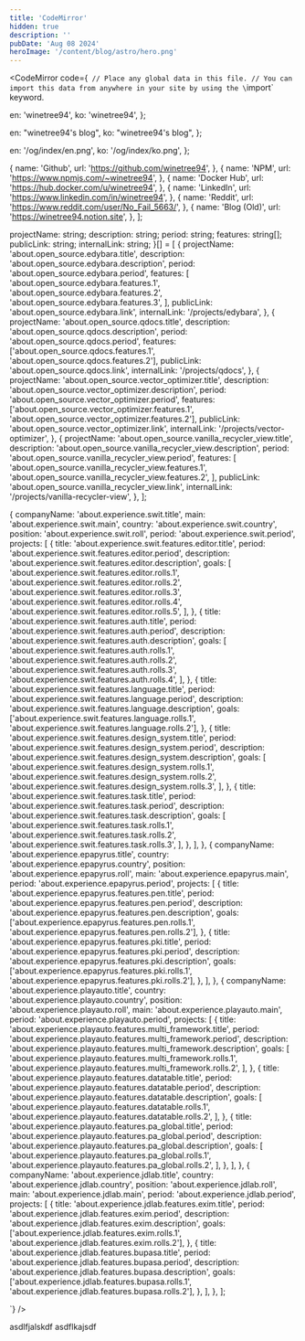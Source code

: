 ```yaml
---
title: 'CodeMirror'
hidden: true 
description: ''
pubDate: 'Aug 08 2024'
heroImage: '/content/blog/astro/hero.png'
---
```



<CodeMirror code={`
// Place any global data in this file.
// You can import this data from anywhere in your site by using the \`import\` keyword.


  en: 'winetree94',
  ko: 'winetree94',
};

  en: "winetree94's blog",
  ko: "winetree94's blog",
};

  en: '/og/index/en.png',
  ko: '/og/index/ko.png',
};

  {
    name: 'Github',
    url: 'https://github.com/winetree94',
  },
  {
    name: 'NPM',
    url: 'https://www.npmjs.com/~winetree94',
  },
  {
    name: 'Docker Hub',
    url: 'https://hub.docker.com/u/winetree94',
  },
  {
    name: 'LinkedIn',
    url: 'https://www.linkedin.com/in/winetree94',
  },
  {
    name: 'Reddit',
    url: 'https://www.reddit.com/user/No_Fail_5663/',
  },
  {
    name: 'Blog (Old)',
    url: 'https://winetree94.notion.site',
  },
];

  projectName: string;
  description: string;
  period: string;
  features: string[];
  publicLink: string;
  internalLink: string;
}[] = [
  {
    projectName: 'about.open_source.edybara.title',
    description: 'about.open_source.edybara.description',
    period: 'about.open_source.edybara.period',
    features: [
      'about.open_source.edybara.features.1',
      'about.open_source.edybara.features.2',
      'about.open_source.edybara.features.3',
    ],
    publicLink: 'about.open_source.edybara.link',
    internalLink: '/projects/edybara',
  },
  {
    projectName: 'about.open_source.qdocs.title',
    description: 'about.open_source.qdocs.description',
    period: 'about.open_source.qdocs.period',
    features: ['about.open_source.qdocs.features.1', 'about.open_source.qdocs.features.2'],
    publicLink: 'about.open_source.qdocs.link',
    internalLink: '/projects/qdocs',
  },
  {
    projectName: 'about.open_source.vector_optimizer.title',
    description: 'about.open_source.vector_optimizer.description',
    period: 'about.open_source.vector_optimizer.period',
    features: ['about.open_source.vector_optimizer.features.1', 'about.open_source.vector_optimizer.features.2'],
    publicLink: 'about.open_source.vector_optimizer.link',
    internalLink: '/projects/vector-optimizer',
  },
  {
    projectName: 'about.open_source.vanilla_recycler_view.title',
    description: 'about.open_source.vanilla_recycler_view.description',
    period: 'about.open_source.vanilla_recycler_view.period',
    features: [
      'about.open_source.vanilla_recycler_view.features.1',
      'about.open_source.vanilla_recycler_view.features.2',
    ],
    publicLink: 'about.open_source.vanilla_recycler_view.link',
    internalLink: '/projects/vanilla-recycler-view',
  },
];

  {
    companyName: 'about.experience.swit.title',
    main: 'about.experience.swit.main',
    country: 'about.experience.swit.country',
    position: 'about.experience.swit.roll',
    period: 'about.experience.swit.period',
    projects: [
      {
        title: 'about.experience.swit.features.editor.title',
        period: 'about.experience.swit.features.editor.period',
        description: 'about.experience.swit.features.editor.description',
        goals: [
          'about.experience.swit.features.editor.rolls.1',
          'about.experience.swit.features.editor.rolls.2',
          'about.experience.swit.features.editor.rolls.3',
          'about.experience.swit.features.editor.rolls.4',
          'about.experience.swit.features.editor.rolls.5',
        ],
      },
      {
        title: 'about.experience.swit.features.auth.title',
        period: 'about.experience.swit.features.auth.period',
        description: 'about.experience.swit.features.auth.description',
        goals: [
          'about.experience.swit.features.auth.rolls.1',
          'about.experience.swit.features.auth.rolls.2',
          'about.experience.swit.features.auth.rolls.3',
          'about.experience.swit.features.auth.rolls.4',
        ],
      },
      {
        title: 'about.experience.swit.features.language.title',
        period: 'about.experience.swit.features.language.period',
        description: 'about.experience.swit.features.language.description',
        goals: ['about.experience.swit.features.language.rolls.1', 'about.experience.swit.features.language.rolls.2'],
      },
      {
        title: 'about.experience.swit.features.design_system.title',
        period: 'about.experience.swit.features.design_system.period',
        description: 'about.experience.swit.features.design_system.description',
        goals: [
          'about.experience.swit.features.design_system.rolls.1',
          'about.experience.swit.features.design_system.rolls.2',
          'about.experience.swit.features.design_system.rolls.3',
        ],
      },
      {
        title: 'about.experience.swit.features.task.title',
        period: 'about.experience.swit.features.task.period',
        description: 'about.experience.swit.features.task.description',
        goals: [
          'about.experience.swit.features.task.rolls.1',
          'about.experience.swit.features.task.rolls.2',
          'about.experience.swit.features.task.rolls.3',
        ],
      },
    ],
  },
  {
    companyName: 'about.experience.epapyrus.title',
    country: 'about.experience.epapyrus.country',
    position: 'about.experience.epapyrus.roll',
    main: 'about.experience.epapyrus.main',
    period: 'about.experience.epapyrus.period',
    projects: [
      {
        title: 'about.experience.epapyrus.features.pen.title',
        period: 'about.experience.epapyrus.features.pen.period',
        description: 'about.experience.epapyrus.features.pen.description',
        goals: ['about.experience.epapyrus.features.pen.rolls.1', 'about.experience.epapyrus.features.pen.rolls.2'],
      },
      {
        title: 'about.experience.epapyrus.features.pki.title',
        period: 'about.experience.epapyrus.features.pki.period',
        description: 'about.experience.epapyrus.features.pki.description',
        goals: ['about.experience.epapyrus.features.pki.rolls.1', 'about.experience.epapyrus.features.pki.rolls.2'],
      },
    ],
  },
  {
    companyName: 'about.experience.playauto.title',
    country: 'about.experience.playauto.country',
    position: 'about.experience.playauto.roll',
    main: 'about.experience.playauto.main',
    period: 'about.experience.playauto.period',
    projects: [
      {
        title: 'about.experience.playauto.features.multi_framework.title',
        period: 'about.experience.playauto.features.multi_framework.period',
        description: 'about.experience.playauto.features.multi_framework.description',
        goals: [
          'about.experience.playauto.features.multi_framework.rolls.1',
          'about.experience.playauto.features.multi_framework.rolls.2',
        ],
      },
      {
        title: 'about.experience.playauto.features.datatable.title',
        period: 'about.experience.playauto.features.datatable.period',
        description: 'about.experience.playauto.features.datatable.description',
        goals: [
          'about.experience.playauto.features.datatable.rolls.1',
          'about.experience.playauto.features.datatable.rolls.2',
        ],
      },
      {
        title: 'about.experience.playauto.features.pa_global.title',
        period: 'about.experience.playauto.features.pa_global.period',
        description: 'about.experience.playauto.features.pa_global.description',
        goals: [
          'about.experience.playauto.features.pa_global.rolls.1',
          'about.experience.playauto.features.pa_global.rolls.2',
        ],
      },
    ],
  },
  {
    companyName: 'about.experience.jdlab.title',
    country: 'about.experience.jdlab.country',
    position: 'about.experience.jdlab.roll',
    main: 'about.experience.jdlab.main',
    period: 'about.experience.jdlab.period',
    projects: [
      {
        title: 'about.experience.jdlab.features.exim.title',
        period: 'about.experience.jdlab.features.exim.period',
        description: 'about.experience.jdlab.features.exim.description',
        goals: ['about.experience.jdlab.features.exim.rolls.1', 'about.experience.jdlab.features.exim.rolls.2'],
      },
      {
        title: 'about.experience.jdlab.features.bupasa.title',
        period: 'about.experience.jdlab.features.bupasa.period',
        description: 'about.experience.jdlab.features.bupasa.description',
        goals: ['about.experience.jdlab.features.bupasa.rolls.1', 'about.experience.jdlab.features.bupasa.rolls.2'],
      },
    ],
  },
];

`} />

asdlfjalskdf
asdflkajsdf